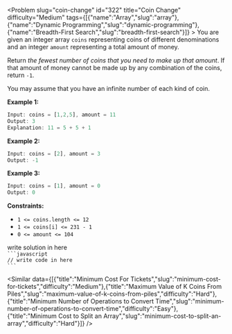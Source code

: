 
<Problem slug="coin-change" id="322" title="Coin Change" difficulty="Medium" tags={[{"name":"Array","slug":"array"},{"name":"Dynamic Programming","slug":"dynamic-programming"},{"name":"Breadth-First Search","slug":"breadth-first-search"}]} >
    You are given an integer array `coins` representing coins of different denominations and an integer `amount` representing a total amount of money.

Return _the fewest number of coins that you need to make up that amount_. If that amount of money cannot be made up by any combination of the coins, return `-1`.

You may assume that you have an infinite number of each kind of coin.

**Example 1:**

```javascript 
Input: coins = [1,2,5], amount = 11
Output: 3
Explanation: 11 = 5 + 5 + 1
```

**Example 2:**

```javascript 
Input: coins = [2], amount = 3
Output: -1
```

**Example 3:**

```javascript 
Input: coins = [1], amount = 0
Output: 0
```

**Constraints:**

*   `1 <= coins.length <= 12`
*   `1 <= coins[i] <= 231 - 1`
*   `0 <= amount <= 104`
</Problem >

<Solution>
write solution in here
</Solution>

<Code>
```javascript
// write code in here
```
</Code>

<Similar data={[{"title":"Minimum Cost For Tickets","slug":"minimum-cost-for-tickets","difficulty":"Medium"},{"title":"Maximum Value of K Coins From Piles","slug":"maximum-value-of-k-coins-from-piles","difficulty":"Hard"},{"title":"Minimum Number of Operations to Convert Time","slug":"minimum-number-of-operations-to-convert-time","difficulty":"Easy"},{"title":"Minimum Cost to Split an Array","slug":"minimum-cost-to-split-an-array","difficulty":"Hard"}]} />
